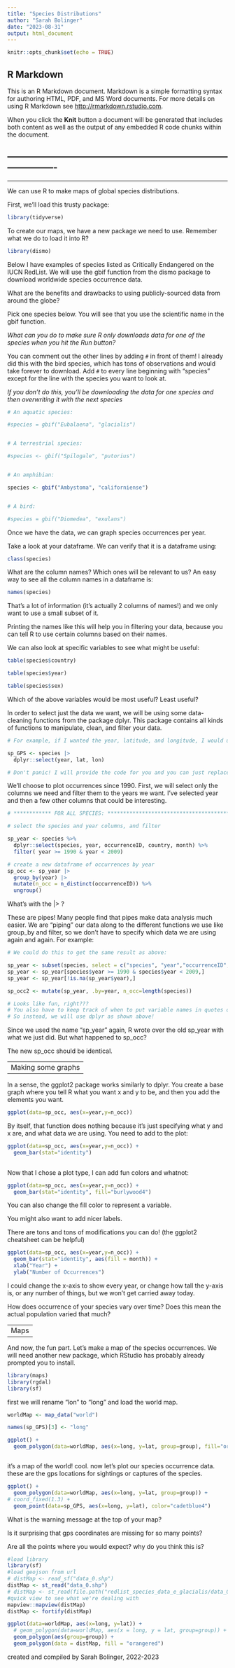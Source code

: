 ```yaml
---
title: "Species Distributions"
author: "Sarah Bolinger"
date: "2023-08-31"
output: html_document
---
```


```r
knitr::opts_chunk$set(echo = TRUE)
```



## R Markdown

This is an R Markdown document. Markdown is a simple formatting syntax for authoring HTML, PDF, and MS Word documents. For more details on using R Markdown see <http://rmarkdown.rstudio.com>.

When you click the **Knit** button a document will be generated that includes both content as well as the output of any embedded R code chunks within the document.

----------------------------------------------------------------------------------------
----------------------------------------------------------------------------------------
----------------------------------------------------------------------------------------

We can use R to make maps of global species distributions.

First, we'll load this trusty package:

```r

library(tidyverse)
```

To create our maps, we have a new package we need to use. 
Remember what we do to load it into R?

```r

library(dismo)
```

Below I have examples of species listed as Critically Endangered on the IUCN
RedList. We will use the gbif function from the dismo package to download worldwide species occurrence data.

What are the benefits and drawbacks to using publicly-sourced data from around the globe?

Pick one species below. You will see that you use the scientific name in the gbif function.

*What can you do to make sure R only downloads data for one of the species when you hit the Run button?*

You can comment out the other lines by adding `#` in front of them! I already did this with the bird species, which has tons of observations and would take forever to download. Add `#` to every line beginning with "species" except for the line with the species you want to look at. 

*If you don't do this, you'll be downloading the data for one species and then overwriting it with the next species*

```r

# An aquatic species:

#species = gbif("Eubalaena", "glacialis") 


# A terrestrial species:

#species <- gbif("Spilogale", "putorius")


# An amphibian:

species <- gbif("Ambystoma", "californiense")


# A bird:

#species = gbif("Diomedea", "exulans") 

```

Once we have the data, we can graph species occurrences per year. 

Take a look at your dataframe. We can verify that it is a dataframe using:

```r
class(species)
```

What are the column names? Which ones will be relevant to us? 
An easy way to see all the column names in a dataframe is:

```r
names(species)
```

That's a lot of information (it's actually 2 columns of names!) and we only want to use a small subset of it.

Printing the names like this will help you in filtering your data, because you can tell R to use certain columns based on their names.

We can also look at specific variables to see what might be useful:

```r
table(species$country)
```

```r
table(species$year)
```
```r
table(species$sex)
```

Which of the above variables would be most useful? Least useful?

In order to select just the data we want, we will be using some data-cleaning functions from the package dplyr. This package contains all kinds of functions to manipulate, clean, and filter your data. 

```r
# For example, if I wanted the year, latitude, and longitude, I would use:

sp_GPS <- species |> 
  dplyr::select(year, lat, lon)

# Don't panic! I will provide the code for you and you can just replace the bits you need to.

```


We'll choose to plot occurrences since 1990. First, we will select only the columns we need and filter them to the years we want. I've selected year and then a few other columns that could be interesting.

```r
# ************ FOR ALL SPECIES: ************************************************

# select the species and year columns, and filter

sp_year <- species %>%
  dplyr::select(species, year, occurrenceID, country, month) %>%
  filter( year >= 1990 & year < 2009)

# create a new dataframe of occurrences by year
sp_occ <- sp_year |>
  group_by(year) |>
  mutate(n_occ = n_distinct(occurrenceID)) %>%
  ungroup()

```

What's with the |> ?

These are pipes! Many people find that pipes make data analysis much easier. We are "piping" our data along to the different functions we use like group_by and filter, so we don't have to specify which data we are using again and again. For example:

```r
# We could do this to get the same result as above:

sp_year <- subset(species, select = c("species", "year","occurrenceID", "country", "month"))
sp_year <- sp_year[species$year >= 1990 & species$year < 2009,]
sp_year <- sp_year[!is.na(sp_year$year),]

sp_occ2 <- mutate(sp_year, .by=year, n_occ=length(species))

# Looks like fun, right???
# You also have to keep track of when to put variable names in quotes or not and other fun things
# So instead, we will use dplyr as shown above!


```

Since we used the name "sp_year" again, R wrote over the old sp_year with what we just did. But what happened to sp_occ?

The new sp_occ should be identical.

---------------------------------------------------------------------------------------
Making some graphs
---------------------------------------------------------------------------------------

In a sense, the ggplot2 package works similarly to dplyr. You create a base graph where you tell R what you want x and y to be, and then you add the elements you want.


```r

ggplot(data=sp_occ, aes(x=year,y=n_occ)) 

```

By itself, that function does nothing because it's just specifying what y and x are, and what data we are using. You need to add to the plot:


```r

ggplot(data=sp_occ, aes(x=year,y=n_occ)) +
  geom_bar(stat="identity")
  
```

Now that I chose a plot type, I can add fun colors and whatnot:

```r

ggplot(data=sp_occ, aes(x=year,y=n_occ)) +
  geom_bar(stat="identity", fill="burlywood4")
```

You can also change the fill color to represent a variable.

You might also want to add nicer labels.

There are tons and tons of modifications you can do! 
(the ggplot2 cheatsheet can be helpful)

```r

ggplot(data=sp_occ, aes(x=year,y=n_occ)) +
  geom_bar(stat="identity", aes(fill = month)) +
  xlab("Year") +
  ylab("Number of Occurrences")
```

I could change the x-axis to show every year, or change how tall the y-axis is, or any number of things, but we won't get carried away today. 

How does occurrence of your species vary over time?
Does this mean the actual population varied that much?


---------------------------------------------------------------------------------------
Maps
---------------------------------------------------------------------------------------

And now, the fun part. Let's make a map of the species occurrences. We will need another new package, which RStudio has probably already prompted you to install.


```r
library(maps)
library(rgdal)
library(sf)

```

first we will rename "lon" to "long" and load the world map. 


```r

worldMap <- map_data("world")

names(sp_GPS)[3] <- "long"

ggplot() + 
  geom_polygon(data=worldMap, aes(x=long, y=lat, group=group), fill="orchid3")



```

it's a map of the world! cool. now let's plot our species occurrence data. these are the gps locations for sightings or captures of the species.  

```r

ggplot() + 
  geom_polygon(data=worldMap, aes(x=long, y=lat, group=group)) +
# coord_fixed(1.3) +
  geom_point(data=sp_GPS, aes(x=long, y=lat), color="cadetblue4")
```

What is the warning message at the top of your map? 

Is it surprising that gps coordinates are missing for so many points? 

Are all the points where you would expect? why do you think this is?





```r
#load library
library(sf)
#load geojson from url
# distMap <- read_sf("data_0.shp")
distMap <- st_read("data_0.shp")
# distMap <- st_read(file.path("redlist_species_data_e_glacialis/data_0.shp"))
#quick view to see what we're dealing with
mapview::mapview(distMap)
distMap <- fortify(distMap)

ggplot(data=worldMap, aes(x=long, y=lat)) +
  # geom_polygon(data=worldMap, aes(x = long, y = lat, group=group)) +
  geom_polygon(aes(group=group)) +
  geom_polygon(data = distMap, fill = "orangered")
```



created and compiled by Sarah Bolinger, 2022-2023



























































